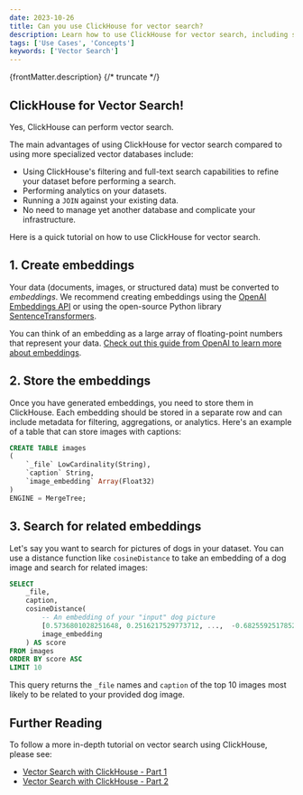 ```yaml
---
date: 2023-10-26
title: Can you use ClickHouse for vector search?
description: Learn how to use ClickHouse for vector search, including storing embeddings and searching with distance functions like cosine similarity.
tags: ['Use Cases', 'Concepts']
keywords: ['Vector Search']
---
```


{frontMatter.description}
{/* truncate */}

## ClickHouse for Vector Search!

Yes, ClickHouse can perform vector search. 

The main advantages of using ClickHouse for vector search compared to using more specialized vector databases include:

- Using ClickHouse's filtering and full-text search capabilities to refine your dataset before performing a search.
- Performing analytics on your datasets.
- Running a `JOIN` against your existing data.
- No need to manage yet another database and complicate your infrastructure.

Here is a quick tutorial on how to use ClickHouse for vector search.

## 1. Create embeddings

Your data (documents, images, or structured data) must be converted to _embeddings_. We recommend creating embeddings using the [OpenAI Embeddings API](https://platform.openai.com/docs/api-reference/embeddings) or using the open-source Python library [SentenceTransformers](https://www.sbert.net/).

You can think of an embedding as a large array of floating-point numbers that represent your data. [Check out this guide from OpenAI to learn more about embeddings](https://platform.openai.com/docs/guides/embeddings/what-are-embeddings).

## 2. Store the embeddings

Once you have generated embeddings, you need to store them in ClickHouse. Each embedding should be stored in a separate row and can include metadata for filtering, aggregations, or analytics. Here's an example of a table that can store images with captions:

```sql
CREATE TABLE images
(
	`_file` LowCardinality(String),
	`caption` String,
	`image_embedding` Array(Float32)
)
ENGINE = MergeTree;
```

## 3. Search for related embeddings

Let's say you want to search for pictures of dogs in your dataset. You can use a distance function like `cosineDistance` to take an embedding of a dog image and search for related images:

```sql
SELECT
    _file,
	caption,
	cosineDistance(
        -- An embedding of your "input" dog picture
        [0.5736801028251648, 0.2516217529773712, ...,  -0.6825592517852783],
        image_embedding
    ) AS score
FROM images
ORDER BY score ASC
LIMIT 10
```

This query returns the `_file` names and `caption` of the top 10 images most likely to be related to your provided dog image.

## Further Reading

To follow a more in-depth tutorial on vector search using ClickHouse, please see:

- [Vector Search with ClickHouse - Part 1
  ](https://clickhouse.com/blog/vector-search-clickhouse-p1)
- [Vector Search with ClickHouse - Part 2
  ](https://clickhouse.com/blog/vector-search-clickhouse-p2)
